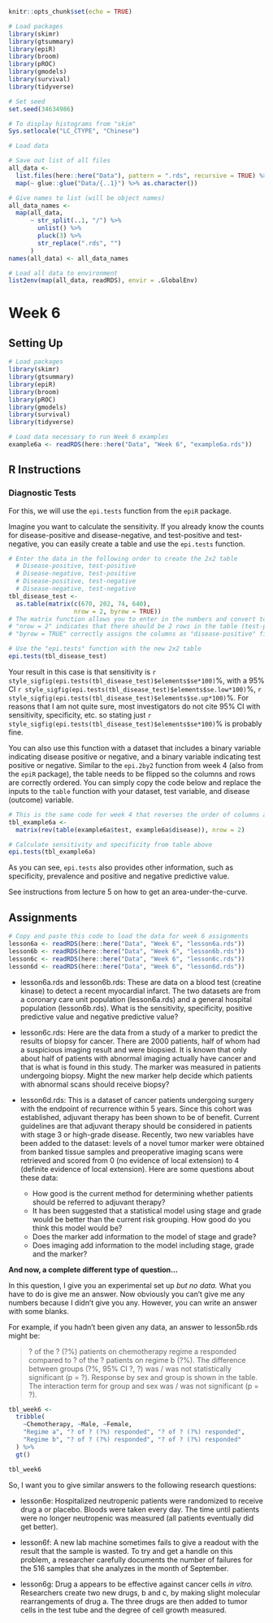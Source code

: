 ```r
knitr::opts_chunk$set(echo = TRUE)

# Load packages
library(skimr)
library(gtsummary)
library(epiR)
library(broom)
library(pROC)
library(gmodels)
library(survival)
library(tidyverse)

# Set seed
set.seed(34634986)

# To display histograms from "skim"
Sys.setlocale("LC_CTYPE", "Chinese")

# Load data

# Save out list of all files
all_data <-
  list.files(here::here("Data"), pattern = ".rds", recursive = TRUE) %>%
  map(~ glue::glue("Data/{..1}") %>% as.character())

# Give names to list (will be object names)
all_data_names <-
  map(all_data,
      ~ str_split(..1, "/") %>%
        unlist() %>%
        pluck(3) %>%
        str_replace(".rds", "")
      )
names(all_data) <- all_data_names

# Load all data to environment
list2env(map(all_data, readRDS), envir = .GlobalEnv)

```

# Week 6

## Setting Up

```r

# Load packages
library(skimr)
library(gtsummary)
library(epiR)
library(broom)
library(pROC)
library(gmodels)
library(survival)
library(tidyverse)

# Load data necessary to run Week 6 examples
example6a <- readRDS(here::here("Data", "Week 6", "example6a.rds"))

```

## R Instructions

### Diagnostic Tests

For this, we will use the `epi.tests` function from the `epiR` package.

Imagine you want to calculate the sensitivity. If you already know the counts for disease-positive and disease-negative, and test-positive and test-negative, you can easily create a table and use the `epi.tests` function.

```r

# Enter the data in the following order to create the 2x2 table
  # Disease-positive, test-positive
  # Disease-negative, test-positive
  # Disease-positive, test-negative
  # Disease-negative, test-negative
tbl_disease_test <-
  as.table(matrix(c(670, 202, 74, 640),
                  nrow = 2, byrow = TRUE))
# The matrix function allows you to enter in the numbers and convert to a table
# "nrow = 2" indicates that there should be 2 rows in the table (test-positive and test-negative)
# "byrow = TRUE" correctly assigns the columns as "disease-positive" first and "disease-negative" second

# Use the "epi.tests" function with the new 2x2 table
epi.tests(tbl_disease_test)

```

Your result in this case is that sensitivity is `r style_sigfig(epi.tests(tbl_disease_test)$elements$se*100)`%, with a 95% CI `r style_sigfig(epi.tests(tbl_disease_test)$elements$se.low*100)`%, `r style_sigfig(epi.tests(tbl_disease_test)$elements$se.up*100)`%. For reasons that I am not quite sure, most investigators do not cite 95% CI with sensitivity, specificity, etc. so stating just `r style_sigfig(epi.tests(tbl_disease_test)$elements$se*100)`% is probably fine.

You can also use this function with a dataset that includes a binary variable indicating disease positive or negative, and a binary variable indicating test positive or negative. Similar to the `epi.2by2` function from week 4 (also from the `epiR` package), the table needs to be flipped so the columns and rows are correctly ordered. You can simply copy the code below and replace the inputs to the `table` function with your dataset, test variable, and disease (outcome) variable. 

```r

# This is the same code for week 4 that reverses the order of columns and rows
tbl_example6a <-
  matrix(rev(table(example6a$test, example6a$disease)), nrow = 2)

# Calculate sensitivity and specificity from table above
epi.tests(tbl_example6a)

```

As you can see, `epi.tests` also provides other information, such as specificity, prevalence and positive and negative predictive value.

See instructions from lecture 5 on how to get an area-under-the-curve.

## Assignments

```r

# Copy and paste this code to load the data for week 6 assignments
lesson6a <- readRDS(here::here("Data", "Week 6", "lesson6a.rds"))
lesson6b <- readRDS(here::here("Data", "Week 6", "lesson6b.rds"))
lesson6c <- readRDS(here::here("Data", "Week 6", "lesson6c.rds"))
lesson6d <- readRDS(here::here("Data", "Week 6", "lesson6d.rds"))

```

- lesson6a.rds and lesson6b.rds: These are data on a blood test (creatine kinase) to detect a recent myocardial infarct. The two datasets are from a coronary care unit population (lesson6a.rds) and a general hospital population (lesson6b.rds). What is the sensitivity, specificity, positive predictive value and negative predictive value?

- lesson6c.rds: Here are the data from a study of a marker to predict the results of biopsy for cancer. There are 2000 patients, half of whom had a suspicious imaging result and were biopsied. It is known that only about half of patients with abnormal imaging actually have cancer and that is what is found in this study. The marker was measured in patients undergoing biopsy. Might the new marker help decide which patients with abnormal scans should receive biopsy? 

- lesson6d.rds: This is a dataset of cancer patients undergoing surgery with the endpoint of recurrence within 5 years. Since this cohort was established, adjuvant therapy has been shown to be of benefit. Current guidelines are that adjuvant therapy should be considered in patients with stage 3 or high-grade disease. Recently, two new variables have been added to the dataset:  levels of a novel tumor marker were obtained from banked tissue samples and preoperative imaging scans were retrieved and scored from 0 (no evidence of local extension) to 4 (definite evidence of local extension). Here are some questions about these data:
    - How good is the current method for determining whether patients should be referred to adjuvant therapy?
    - It has been suggested that a statistical model using stage and grade would be better than the current risk grouping. How good do you think this model would be?
    - Does the marker add information to the model of stage and grade?
    - Does imaging add information to the model including stage, grade and the marker?
    
**And now, a complete different type of question...**

In this question, I give you an experimental set up _but no data._ What you have to do is give me an answer. Now obviously you can’t give me any numbers because I didn’t give you any. However, you can write an answer with some blanks.

For example, if you hadn't been given any data, an answer to lesson5b.rds might be:

<div class="quote-container">

>? of the ? (?%) patients on chemotherapy regime a responded compared to ? of the ? patients on regime b (?%). The difference between groups (?%, 95% CI ?, ?) was / was not statistically significant (p = ?). Response by sex and group is shown in the table. The interaction term for group and sex was / was not significant (p = ?).

</div>

```r

tbl_week6 <-
  tribble(
    ~Chemotherapy, ~Male, ~Female,
    "Regime a", "? of ? (?%) responded", "? of ? (?%) responded",
    "Regime b", "? of ? (?%) responded", "? of ? (?%) responded"
  ) %>%
  gt()

tbl_week6

```

So, I want you to give similar answers to the following research questions:

- lesson6e: Hospitalized neutropenic patients were randomized to receive drug a or placebo. Bloods were taken every day. The time until patients were no longer neutropenic was measured (all patients eventually did get better).

- lesson6f: A new lab machine sometimes fails to give a readout with the result that the sample is wasted. To try and get a handle on this problem, a researcher carefully documents the number of failures for the 516 samples that she analyzes in the month of September. 

- lesson6g: Drug a appears to be effective against cancer cells _in vitro._ Researchers create two new drugs, b and c, by making slight molecular rearrangements of drug a. The three drugs are then added to tumor cells in the test tube and the degree of cell growth measured. 
